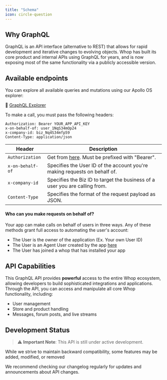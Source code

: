 ```yaml
---
title: "Schema"
icon: circle-question
---
```


## Why GraphQL

GraphQL is an API interface (alternative to REST) that allows for rapid development and iterative changes to evolving objects.
Whop has built its core product and internal APIs using GraphQL for years, and is now exposing most of the same functionality
via a publicly accessible version.

## Available endpoints

You can explore all available queries and mutations using our Apollo OS explorer:

🔗 [GraphQL Explorer](https://studio.apollographql.com/public/whop-public-gql/variant/current/explorer)

To make a call, you must pass the following headers:

```http
Authorization: Bearer YOUR_APP_API_KEY
x-on-behalf-of: user_1NqS34mOp24
x-company-id: biz_Nq4S34mfp59
Content-Type: application/json
```

| Header           | Description                                                                                                   |
| ---------------- | ------------------------------------------------------------------------------------------------------------- |
| `Authorization`  | Get from [here](/what-to-build/agentic-businesses#step-1%3A-create-your-app). Must be prefixed with "Bearer". |
| `x-on-behalf-of` | Specifies the User ID of the account you're making requests on behalf of.                                     |
| `x-company-id`   | Specifies the Biz ID to target the business of a user you are calling from.                                   |
| `Content-Type`   | Specifies the format of the request payload as JSON.                                                          |

#### Who can you make requests on behalf of?

Your app can make calls on behalf of users in three ways. Any of these methods grant full access to automating the user's account:

- The User is the owner of the application (Ex. Your own User ID)
- The User is an Agent User created by the app [here](/what-to-build/agentic-businesses#step-1%3A-create-your-app)
- The User has joined a whop that has installed your app

## API Capabilities

This GraphQL API provides **powerful** access to the entire Whop ecosystem, allowing developers to build sophisticated integrations and applications. Through the API, you can access and manipulate all core Whop functionality, including:

- User management
- Store and product handling
- Messages, forum posts, and live streams

## Development Status

> ⚠️ **Important Note**: This API is still under active development.

While we strive to maintain backward compatibility, some features may be added, modified, or removed

We recommend checking our changelog regularly for updates and announcements about API changes.
